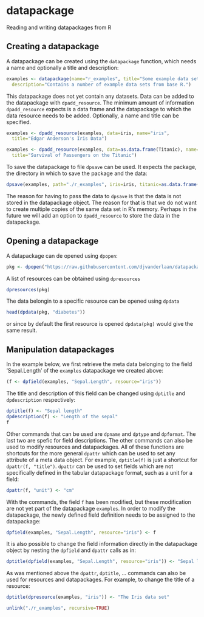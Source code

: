 datapackage
===========

Reading and writing datapackages from R


Creating a datapackage
----------------------

A datapackage can be created using the `datapackage` function, which needs a
name and optionally a title and description:

```r
examples <- datapackage(name="r_examples", title="Some example data sets from R",
  description="Contains a number of example data sets from base R.")
```

This datapackage  does not yet contain any datasets. Data can be added to the 
datapackage with `dpadd_resource`.  The minimum amount of information
`dpadd_resource` expects is a data frame and the datapackage to which the data
resource needs to be added.  Optionally, a name and title can be specified. 

```r
examples <- dpadd_resource(examples, data=iris, name="iris", 
  title="Edgar Anderson's Iris Data")

examples <- dpadd_resource(examples, data=as.data.frame(Titanic), name="titanic",
  title="Survival of Passengers on the Titanic")
```

To save the datapackage to file `dpsave` can be used. It expects the package,
the directory in which to save the package and the data: 

```r
dpsave(examples, path="./r_examples", iris=iris, titanic=as.data.frame(Titanic))
```

The reason for having to pass the data to `dpsave` is that the data is not
stored in the datapackage object. The reason for that is that we do not want to
create multiple copies of the same data set in R's memory. Perhaps in the future
we will add an option to `dpadd_resource` to store the data in the datapackage.


Opening a datapackage
---------------------

A datapackage can de opened using `dpopen`:

```r
pkg <- dpopen("https://raw.githubusercontent.com/djvanderlaan/datapackage/master/inst/examples/diabetes/datapackage.json")
```

A list of resources can be obtained using `dpresources`
```r
dpresources(pkg)
```

The data belongin to a specific resource can be opened using `dpdata`
```r
head(dpdata(pkg, "diabetes"))
```
or since by default the first resource is opened `dpdata(pkg)` would give the
same result.



Manipulation datapackages
-------------------------


In the example below, we first retrieve the meta data belonging to the field
'Sepal.Length' of the `examples` datapackage we created above: 
```r
(f <- dpfield(examples, "Sepal.Length", resource="iris"))
```
The title and description of this field can be changed using `dptitle` and
`dpdescription` respectively: 
```r
dptitle(f) <- "Sepal length"
dpdescription(f) <- "Length of the sepal"
f
```

Other commands that can be used are `dpname` and `dptype` and `dpformat`. The
last two are spefic for field descriptions. The other commands can also be used
to modify resources and datapackages. All of these functions are shortcuts for
the more general `dpattr` which can be used to set any attribute of a meta data
object. For example, `dptitle(f)` is just a shortcut for `dpattr(f, "title")`.
`dpattr` can be used to set fields which are not specifically defined in the
tabular datapackage format, such as a unit for a field:
```r
dpattr(f, "unit") <- "cm"
```

With the commands, the field `f` has been modified, but these modification are
not yet part of the datapackage `examples`. In order to modify the datapackage,
the newly defined field definition needs to be assigned to the datapackage:
```r
dpfield(examples, "Sepal.Length", resource="iris") <- f
```

It is also possible to change the field information directly in the datapackage
object by nesting the `dpfield` and `dpattr` calls as in:
```r
dptitle(dpfield(examples, "Sepal.Length", resource="iris")) <- "Sepal length"
```

As was mentioned above the `dpattr`, `dptitle`, ... commands can also be used
for resources and datapackages. For example, to change the title of a resource:

```r
dptitle(dpresource(examples, "iris")) <- "The Iris data set"
```







```r
unlink("./r_examples", recursive=TRUE)
```


